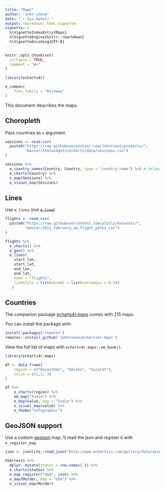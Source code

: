 ```yaml
---
title: "Maps"
author: "John Coene"
date: "`r Sys.Date()`"
output: rmarkdown::html_vignette
vignette: >
  %\VignetteIndexEntry{Maps}
  %\VignetteEngine{knitr::rmarkdown}
  %\VignetteEncoding{UTF-8}
---
```


```r
knitr::opts_chunk$set(
  collapse = TRUE,
  comment = "#>"
)

library(echarts4r)

e_common(
    font_family = "Raleway"
)
```

This document describes the maps.

## Choropleth

Pass countries as `x` argument.

```r
sessions <- read.csv(
  paste0("https://raw.githubusercontent.com/JohnCoene/projects/",
         "master/htmlwidgets/echarts/data/sessions.csv")
)

sessions %>% 
  e_country_names(Country, Country, type = "country.name") %>% # helper
  e_charts(Country) %>% 
  e_map(Sessions) %>% 
  e_visual_map(Sessions)
```

## Lines

Use `e_lines` (not ~~`e_line`~~)

```r
flights <- read.csv(
  paste0("https://raw.githubusercontent.com/plotly/datasets/",
         "master/2011_february_aa_flight_paths.csv")
)

flights %>% 
  e_charts() %>% 
  e_geo() %>% 
  e_lines(
    start_lon, 
    start_lat, 
    end_lon, 
    end_lat,
    name = "flights",
    lineStyle = list(normal = list(curveness = 0.3))
   )
```

## Countries

The companion package [echarts4r.maps](https://echarts4r-maps.john-coene.com) comes with 215 maps.

You can install the package with:

```r
install.packages("remotes")
remotes::install_github('JohnCoene/echarts4r.maps')
```

View the full list of maps with `echarts4r.maps::em_bank()`.

```r
library(echarts4r.maps)

df <- data.frame(
    region = c("Rajasthan", "Odisha", "Gujarat"), 
    value = c(1,2, 3)
)

df %>% 
    e_charts(region) %>%
    em_map("India") %>% 
    e_map(value, map = "India") %>% 
    e_visual_map(value) %>% 
    e_theme("infographic")
```

## GeoJSON support

Use a custom [geojson](http://geojson.org/) map; 1) read the json and register it with `e_register_map`.

```r
json <- jsonlite::read_json("http://www.echartsjs.com/gallery/data/asset/geo/USA.json")

USArrests %>%
  dplyr::mutate(states = row.names(.)) %>%
  e_charts(states) %>%
  e_map_register("USA", json) %>%
  e_map(Murder, map = "USA") %>% 
  e_visual_map(Murder)
```

